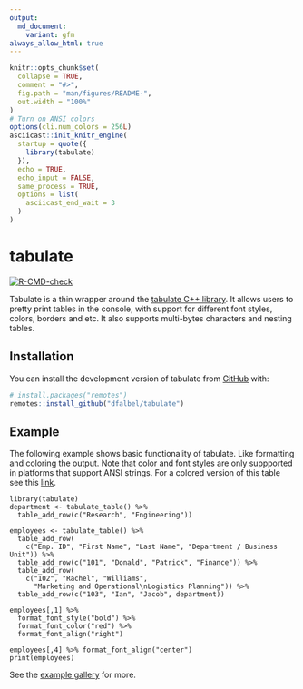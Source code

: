 ```yaml
---
output:
  md_document:
    variant: gfm
always_allow_html: true
---
```


<!-- README.md is generated from README.Rmd. Please edit that file -->

```r
knitr::opts_chunk$set(
  collapse = TRUE,
  comment = "#>",
  fig.path = "man/figures/README-",
  out.width = "100%"
)
# Turn on ANSI colors
options(cli.num_colors = 256L)
asciicast::init_knitr_engine(
  startup = quote({
    library(tabulate)
  }),
  echo = TRUE,
  echo_input = FALSE,
  same_process = TRUE,
  options = list(
    asciicast_end_wait = 3
  )
)
```

# tabulate

<!-- badges: start -->
  [![R-CMD-check](https://github.com/dfalbel/tabulate/workflows/R-CMD-check/badge.svg)](https://github.com/dfalbel/tabulate/actions)
  <!-- badges: end -->

Tabulate is a thin wrapper around the [tabulate C++ library](https://github.com/p-ranav/tabulate).
It allows users to pretty print tables in the console, with support for different
font styles, colors, borders and etc. It also supports multi-bytes characters and
nesting tables.

## Installation

You can install the development version of tabulate from [GitHub](https://github.com/) with:

``` r
# install.packages("remotes")
remotes::install_github("dfalbel/tabulate")
```

## Example

The following example shows basic functionality of tabulate. Like formatting and
coloring the output. Note that color and font styles are only suppported in platforms
that support ANSI strings. For a colored version of this table see this [link](https://dfalbel.github.io/tabulate/articles/unicode.html).

```asciicast
library(tabulate)
department <- tabulate_table() %>% 
  table_add_row(c("Research", "Engineering"))

employees <- tabulate_table() %>% 
  table_add_row(
    c("Emp. ID", "First Name", "Last Name", "Department / Business Unit")) %>% 
  table_add_row(c("101", "Donald", "Patrick", "Finance")) %>% 
  table_add_row(
    c("102", "Rachel", "Williams", 
      "Marketing and Operational\nLogistics Planning")) %>% 
  table_add_row(c("103", "Ian", "Jacob", department))

employees[,1] %>% 
  format_font_style("bold") %>% 
  format_font_color("red") %>% 
  format_font_align("right")

employees[,4] %>% format_font_align("center") 
print(employees)
```

See the [example gallery](https://dfalbel.github.io/tabulate/articles/) for more.

